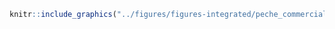 <!-- #### Pêche commerciale - Pélagique prises accessoires élevées {-} -->


<!-- -------------------------------------------------- -->

```r
knitr::include_graphics("../figures/figures-integrated/peche_commerciale-PHB.png")
```

<br>
